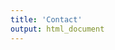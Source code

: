 ```yaml
---
title: 'Contact'
output: html_document
---
```


<link rel="stylesheet" href="styles.css" type="text/css">
